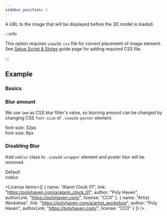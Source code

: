```yaml
---
sidebar_position: 1
---
```



<OptionDescriptor type="string | null" defaultVal="null" />

A URL to the image that will be displayed before the 3D model is loaded.

:::info

This option requires `view3d.css` file for correct placement of image element.
See [Setup Script & Styles](/docs/quick-start#setup-script--styles) guide page for adding required CSS file.

:::

## Example
### Basics
<View3D
  src="/egjs-view3d/model/meshopt/alarm.glb"
  envmap="/egjs-view3d/texture/artist_workshop_1k.hdr"
  poster="/egjs-view3d/poster/alarm.png"
  showExampleCode />

### Blur amount
We use `1em` as CSS blur filter's value, so blurring amount can be changed by changing CSS `font-size` of `.view3d-poster` element.

<div className="columns">
  <div className="column has-text-centered">
    <span className="subtitle">font-size: 32px</span>
  </div>
  <div className="column has-text-centered">
    <span className="subtitle">font-size: 8px</span>
  </div>
</div>
<div className="columns">
  <div className="column">
    <View3D
      src="/egjs-view3d/model/meshopt/alarm.glb"
      envmap="/egjs-view3d/texture/artist_workshop_1k.hdr"
      poster="/egjs-view3d/poster/alarm.png"
      autoInit={false}
      style={{ fontSize: "32px" }}
      showExampleCode />
  </div>
  <div className="column">
    <View3D
      src="/egjs-view3d/model/meshopt/alarm.glb"
      envmap="/egjs-view3d/texture/artist_workshop_1k.hdr"
      poster="/egjs-view3d/poster/alarm.png"
      autoInit={false}
      style={{ fontSize: "8px" }}
      showExampleCode />
  </div>
</div>

### Disabling Blur
Add `noblur` class to `.view3d-wrapper` element and poster blur will be removed.
<div className="columns">
  <div className="column has-text-centered">
    <span className="subtitle">Default</span>
  </div>
  <div className="column has-text-centered">
    <span className="subtitle">noblur</span>
  </div>
</div>
<div className="columns">
  <div className="column">
    <View3D
      src="/egjs-view3d/model/meshopt/alarm.glb"
      envmap="/egjs-view3d/texture/artist_workshop_1k.hdr"
      poster="/egjs-view3d/poster/alarm.png"
      autoInit={false}
      showExampleCode />
  </div>
  <div className="column">
    <View3D
      className="noblur"
      src="/egjs-view3d/model/meshopt/alarm.glb"
      envmap="/egjs-view3d/texture/artist_workshop_1k.hdr"
      poster="/egjs-view3d/poster/alarm.png"
      autoInit={false}
      showExampleCode />
  </div>
</div>

<License items={[
  {
    name: "Alarm Clock 01",
    link: "https://polyhaven.com/a/alarm_clock_01",
    author: "Poly Haven",
    authorLink: "https://polyhaven.com/",
    license: "CC0"
  },
  {
    name: "Artist Workshop",
    link: "https://polyhaven.com/a/artist_workshop",
    author: "Poly Haven",
    authorLink: "https://polyhaven.com/",
    license: "CC0"
  }
]} />

